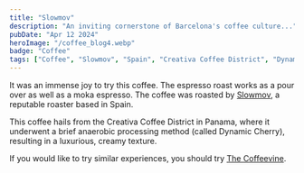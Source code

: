```yaml
---
title: "Slowmov"
description: "An inviting cornerstone of Barcelona's coffee culture..."
pubDate: "Apr 12 2024"
heroImage: "/coffee_blog4.webp"
badge: "Coffee"
tags: ["Coffee", "Slowmov", "Spain", "Creativa Coffee District", "Dynamic Cherry", "Dates", "Chocolate cake"]
---
```


It was an immense joy to try this coffee. The espresso roast works as a pour over as well as a moka espresso.
The coffee was roasted by [Slowmov](https://slowmov.com/), a reputable roaster based in Spain.


This coffee hails from the Creativa Coffee District in Panama, where it underwent a brief anaerobic processing method (called Dynamic Cherry),
resulting in a luxurious, creamy texture.

If you would like to try similar experiences, you should try [The Coffeevine](https://thecoffeevine.com/).
